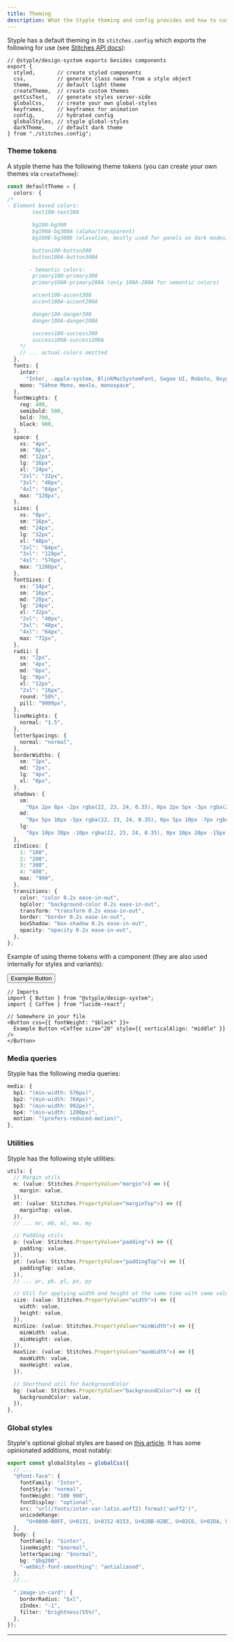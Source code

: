 ```yaml
---
title: Theming
description: What the Styple theming and config provides and how to customize it.
---
```


Styple has a default theming in its `stitches.config` which exports the following for use (see [Stitches API docs](https://stitches.dev/docs/api)):

```tsx 
// @styple/design-system exports besides components
export { 
  styled,       // create styled components 
  css,          // generate class names from a style object
  theme,        // default light theme
  createTheme,  // create custom themes
  getCssText,   // generate styles server-side
  globalCss,    // create your own global-styles
  keyframes,    // keyframes for animation
  config,       // hydrated config
  globalStyles, // styple global-styles
  darkTheme,    // default dark theme
} from "./stitches.config";
```

### Theme tokens

A styple theme has the following theme tokens (you can create your own themes via `createTheme`):

```ts 
const defaultTheme = {
  colors: {
/* 
- Element based colors:
        text100-text300

        bg100-bg300
        bg100A-bg300A (alpha/transparent)
        bg100E-bg300E (elavation, mostly used for panels on dark modes)

        button100-button300
        button100A-button300A

       - Semantic colors:
        primary100-primary300
        primary100A-primary200A (only 100A-200A for semantic colors)

        accent100-accent300
        accent100A-accent200A

        danger100-danger300
        danger100A-danger200A

        success100-success300
        success100A-success200A
    */
    // ... actual colors omitted
  },
  fonts: {
    inter:
      "Inter, -apple-system, BlinkMacSystemFont, Segoe UI, Roboto, Oxygen, Ubuntu, Cantarell, Fira Sans, Droid Sans, Helvetica Neue, sans-serif",
    mono: "Söhne Mono, menlo, monospace",
  },
  fontWeights: {
    reg: 400,
    semibold: 500,
    bold: 700,
    black: 900,
  },
  space: {
    xs: "4px",
    sm: "8px",
    md: "12px",
    lg: "16px",
    xl: "24px",
    "2xl": "32px",
    "3xl": "48px",
    "4xl": "64px",
    max: "128px",
  },
  sizes: {
    xs: "8px",
    sm: "16px",
    md: "24px",
    lg: "32px",
    xl: "48px",
    "2xl": "64px",
    "3xl": "128px",
    "4xl": "576px",
    max: "1200px",
  },
  fontSizes: {
    xs: "14px",
    sm: "16px",
    md: "20px",
    lg: "24px",
    xl: "32px",
    "2xl": "40px",
    "3xl": "48px",
    "4xl": "64px",
    max: "72px",
  },
  radii: {
    xs: "2px",
    sm: "4px",
    md: "6px",
    lg: "8px",
    xl: "12px",
    "2xl": "16px",
    round: "50%",
    pill: "9999px",
  },
  lineHeights: {
    normal: "1.5",
  },
  letterSpacings: {
    normal: "normal",
  },
  borderWidths: {
    sm: "1px",
    md: "2px",
    lg: "4px",
    xl: "8px",
  },
  shadows: {
    sm:
      "0px 2px 8px -2px rgba(22, 23, 24, 0.35), 0px 2px 5px -3px rgba(22, 23, 24, 0.2)",
    md:
      "0px 5px 16px -5px rgba(22, 23, 24, 0.35), 0px 5px 10px -7px rgba(22, 23, 24, 0.2)",
    lg:
      "0px 10px 38px -10px rgba(22, 23, 24, 0.35), 0px 10px 20px -15px rgba(22, 23, 24, 0.2)",
  },
  zIndices: {
    1: "100",
    2: "200",
    3: "300",
    4: "400",
    max: "999",
  },
  transitions: {
    color: "color 0.2s ease-in-out",
    bgColor: "background-color 0.2s ease-in-out",
    transform: "transform 0.2s ease-in-out",
    border: "border 0.2s ease-in-out",
    boxShadow: "box-shadow 0.2s ease-in-out",
    opacity: "opacity 0.2s ease-in-out",
  },
};
```

Example of using theme tokens with a component (they are also used internally for styles and variants):

<Preview>
  <Button css={{ fontWeight: "$black" }}>Example Button <Coffee size="20" style={{ verticalAlign: "middle" }} /></Button>
</Preview>

```tsx outline=true line=6
// Imports
import { Button } from "@styple/design-system";
import { Coffee } from "lucide-react";

// Somewhere in your file
<Button css={{ fontWeight: "$black" }}>
  Example Button <Coffee size="20" style={{ verticalAlign: "middle" }} />
</Button>
```

### Media queries

Styple has the following media queries:

```ts 
media: {
  bp1: "(min-width: 576px)",
  bp2: "(min-width: 768px)",
  bp3: "(min-width: 992px)",
  bp4: "(min-width: 1200px)",
  motion: "(prefers-reduced-motion)",
},
```

### Utilities

Styple has the following style utilities:

```ts 
utils: {
  // Margin utils
  m: (value: Stitches.PropertyValue<"margin">) => ({
    margin: value,
  }),
  mt: (value: Stitches.PropertyValue<"marginTop">) => ({
    marginTop: value,
  }),
  // ... mr, mb, ml, mx, my

  // Padding utils
  p: (value: Stitches.PropertyValue<"padding">) => ({
    padding: value,
  }),
  pt: (value: Stitches.PropertyValue<"paddingTop">) => ({
    paddingTop: value,
  }),
  // ... pr, pb, pl, px, py

  // Util for applying width and height at the same time with same value
  size: (value: Stitches.PropertyValue<"width">) => ({
    width: value,
    height: value,
  }),
  minSize: (value: Stitches.PropertyValue<"minWidth">) => ({
    minWidth: value,
    minHeight: value,
  }),
  maxSize: (value: Stitches.PropertyValue<"maxWidth">) => ({
    maxWidth: value,
    maxHeight: value,
  }),

  // Shorthand util for backgroundColor
  bg: (value: Stitches.PropertyValue<"backgroundColor">) => ({
    backgroundColor: value,
  }),
},
```

### Global styles

Styple's optional global styles are based on [this article](https://www.joshwcomeau.com/css/custom-css-reset/). It has some opinionated additions, most notably:

```ts
export const globalStyles = globalCss({
  // ...
  "@font-face": {
    fontFamily: "Inter",
    fontStyle: "normal",
    fontWeight: "100 900",
    fontDisplay: "optional",
    src: "url(/fonts/inter-var-latin.woff2) format('woff2')",
    unicodeRange:
      "U+0000-00FF, U+0131, U+0152-0153, U+02BB-02BC, U+02C6, U+02DA, U+02DC, U+2000-206F, U+2074, U+20AC, U+2122, U+2191, U+2193, U+2212, U+2215, U+FEFF, U+FFFD",
  },
  body: {
    fontFamily: "$inter",
    lineHeight: "$normal",
    letterSpacing: "$normal",
    bg: "$bg200",
    "-webkit-font-smoothing": "antialiased",
  },
  //...

  ".image-in-card": {
    borderRadius: "$xl",
    zIndex: "-1",
    filter: "brightness(55%)",
  },
});
```

---